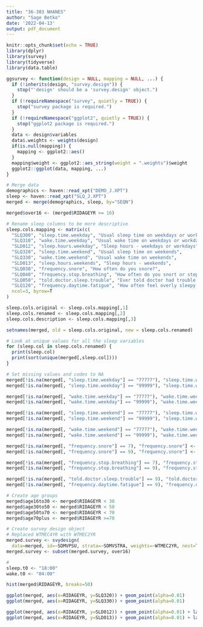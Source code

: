 ```yaml
---
title: "36-303 NHANES"
author: "Sage Betko"
date: '2022-04-13'
output: pdf_document
---
```


```r
knitr::opts_chunk$set(echo = TRUE)
library(dplyr)
library(survey)
library(tidyverse)
library(data.table)
```

```r
ggsurvey <- function(design = NULL, mapping = NULL, ...) {
  if (!inherits(design, "survey.design")) {
    stop("'design' should be a 'survey.design' object.")
  }
  if (!requireNamespace("survey", quietly = TRUE)) {
    stop("survey package is required.")
  }
  if (!requireNamespace("ggplot2", quietly = TRUE)) {
    stop("ggplot2 package is required.")
  }
  data <- design$variables
  data$.weights <- weights(design)
  if(is.null(mapping)) {
    mapping <- ggplot2::aes()
  }
  mapping$weight <- ggplot2::aes_string(weight = ".weights")$weight
  ggplot2::ggplot(data, mapping, ...)
}
```


```r
# Merge data
demographics <- haven::read_xpt("DEMO_J.XPT")
sleep <- haven::read_xpt("SLQ_J.XPT")
merged <- merge(demographics, sleep, by="SEQN")

merged$over16 <- (merged$RIDAGEYR >= 16)
```


```r
# Rename sleep columns to be more descriptive
sleep.cols.mapping <- matrix(c(
  "SLQ300", "sleep.time.weekday", "Usual sleep time on weekdays or workdays",
  "SLQ310", "wake.time.weekday", "Usual wake time on weekdays or workdays",
  "SLD012", "sleep.hours.weekday", "Sleep hours - weekdays or workdays",
  "SLQ320", "sleep.time.weekend", "Usual sleep time on weekends",
  "SLQ330", "wake.time.weekend", "Usual wake time on weekends",
  "SLD013", "sleep.hours.weekends", "Sleep hours - weekends",
  "SLQ030", "frequency.snore", "How often do you snore?",
  "SLQ040", "frequency.stop.breathing", "How often do you snort or stop breathing?",
  "SLQ050", "told.doctor.sleep.trouble", "Ever told doctor had trouble sleeping?",
  "SLQ120", "frequency.daytime.fatigue", "How often feel overly sleepy during day?"),
  ncol=3, byrow=T
)

sleep.cols.original <- sleep.cols.mapping[,1]
sleep.cols.renamed <- sleep.cols.mapping[,2]
sleep.cols.description <- sleep.cols.mapping[,3]

setnames(merged, old = sleep.cols.original, new = sleep.cols.renamed)
```

```r
# Look at unique values for all the sleep variables
for (sleep.col in sleep.cols.renamed) {
  print(sleep.col)
  print(sort(unique(merged[,sleep.col])))
}
```



```r
# Set missing values and codes to NA
merged[!is.na(merged[, "sleep.time.weekday"] == "77777"), "sleep.time.weekday"] <- NA
merged[!is.na(merged[, "sleep.time.weekday"] == "99999"), "sleep.time.weekday"] <- NA

merged[!is.na(merged[, "wake.time.weekday"] == "77777"), "wake.time.weekday"] <- NA
merged[!is.na(merged[, "wake.time.weekday"] == "99999"), "wake.time.weekday"] <- NA

merged[!is.na(merged[, "sleep.time.weekend"] == "77777"), "sleep.time.weekend"] <- NA
merged[!is.na(merged[, "sleep.time.weekend"] == "99999"), "sleep.time.weekend"] <- NA

merged[!is.na(merged[, "wake.time.weekend"] == "77777"), "wake.time.weekend"] <- NA
merged[!is.na(merged[, "wake.time.weekend"] == "99999"), "wake.time.weekend"] <- NA

merged[!is.na(merged[, "frequency.snore"] == 7), "frequency.snore"] <- NA
merged[!is.na(merged[, "frequency.snore"] == 9), "frequency.snore"] <- NA

merged[!is.na(merged[, "frequency.stop.breathing"] == 7), "frequency.stop.breathing"] <- NA
merged[!is.na(merged[, "frequency.stop.breathing"] == 9), "frequency.stop.breathing"] <- NA

merged[!is.na(merged[, "told.doctor.sleep.trouble"] == 9), "told.doctor.sleep.trouble"] <- NA
merged[!is.na(merged[, "frequency.daytime.fatigue"] == 9), "frequency.daytime.fatigue"] <- NA
```


```r
# Create age groups
merged$age16to30 <- merged$RIDAGEYR < 30
merged$age30to50 <- merged$RIDAGEYR < 50
merged$age50to70 <- merged$RIDAGEYR < 70
merged$age70plus <- merged$RIDAGEYR >=70
```


```r
# Create survey design object
# Replaced WTMEC4YR with WTMEC2YR
merged.survey <- svydesign(
  data=merged, id=~SDMVPSU, strata=~SDMVSTRA, weights=~WTMEC2YR, nest=TRUE)
merged.survey <- subset(merged.survey, over16)
```


```r
# 
sleep.t0 <- "18:00"
wake.t0 <- "04:00"
```


```r
hist(merged$RIDAGEYR, breaks=50)

ggplot(merged, aes(x=RIDAGEYR, y=SLQ320)) + geom_point(alpha=0.01)
ggplot(merged, aes(x=RIDAGEYR, y=SLQ330)) + geom_point(alpha=0.01)

ggplot(merged, aes(x=RIDAGEYR, y=SLD012)) + geom_point(alpha=0.01) + labs(y="Sleep Hours (Weekdays or Workdays)")
ggplot(merged, aes(x=RIDAGEYR, y=SLD013)) + geom_point(alpha=0.01) + labs(y="Sleep Hours (Weekends)")
```






